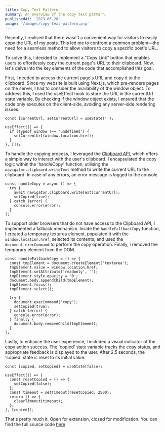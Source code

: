 ```yaml
---
title: Copy Text Pattern
summary: An overview of the copy text pattern.
publishedAt: '2023-05-28'
image: '/images/copy-text-pattern.png'
---
```


Recently, I realised that there wasn't a convenient way for visitors to easily copy the URL of my posts. This led me to confront a common problem—the need for a seamless method to allow visitors to copy a specific post's URL.

To solve this, I decided to implement a "Copy Link" button that enables users to effortlessly copy the current page's URL to their clipboard. Now, let's delve into the key elements of the code that accomplished this goal.

First, I needed to access the current page's URL and copy it to the clipboard. Since my website is built using Next.js, which pre-renders pages on the server, I had to consider the availability of the window object. To address this, I used the useEffect hook to store the URL in the currentUrl state variable. By checking if the window object exists, I ensured that the code only executes on the client-side, avoiding any server-side rendering issues.

```tsx
const [currentUrl, setCurrentUrl] = useState('');

useEffect(() => {
  if (typeof window !== 'undefined') {
    setCurrentUrl(window.location.href);
  }
}, []);
```

To handle the copying process, I leveraged the [Clipboard API](https://developer.mozilla.org/en-US/docs/Web/API/Clipboard_API), which offers a simple way to interact with the user's clipboard. I encapsulated the copy logic within the 'handleCopy' function, utilising the `navigator.clipboard.writeText` method to write the current URL to the clipboard. In case of any errors, an error message is logged to the console.

```tsx
const handleCopy = async () => {
  try {
    await navigator.clipboard.writeText(currentUrl);
    setCopied(true);
  } catch (error) {
    console.error(error);
  }
};
```

To support older browsers that do not have access to the Clipboard API, I implemented a fallback mechanism. Inside the `handleFallbackCopy` function, I created a temporary textarea element, populated it with the `window.location.href`, selected its contents, and used the `document.execCommand` to perform the copy operation. Finally, I removed the temporary element from the DOM.

```tsx
const handleFallbackCopy = () => {
  const tmpElement = document.createElement('textarea');
  tmpElement.value = window.location.href;
  tmpElement.setAttribute('readonly', '');
  tmpElement.style.opacity = '0';
  document.body.appendChild(tmpElement);
  tmpElement.focus();
  tmpElement.select();

  try {
    document.execCommand('copy');
    setCopied(true);
  } catch (error) {
    console.error(error);
  } finally {
    document.body.removeChild(tmpElement);
  }
};
```

Lastly, to enhance the user experience, I included a visual indicator of the copy action success. The 'copied' state variable tracks the copy status, and appropriate feedback is displayed to the user. After 2.5 seconds, the 'copied' state is reset to its initial value.

```tsx
const [copied, setCopied] = useState(false);

useEffect(() => {
  const resetCopied = () => {
    setCopied(false);
  };
  const timeout = setTimeout(resetCopied, 2500);
  return () => {
    clearTimeout(timeout);
  };
}, [copied]);
```

That's pretty much it. Open for extension, closed for modification. You can find the full source code [here](https://github.com/kelvinampofo/kelvinamp.me/blob/main/src/components/CopyLinkButton.tsx).
